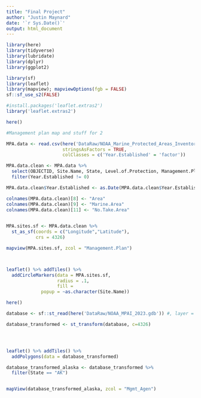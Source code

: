 ```yaml
---
title: "Final Project"
author: "Justin Maynard"
date: '`r Sys.Date()`'
output: html_document
---
```



```r
library(here)
library(tidyverse)
library(lubridate)
library(dplyr)
library(ggplot2)

library(sf)
library(leaflet)
library(mapview); mapviewOptions(fgb = FALSE)
sf::sf_use_s2(FALSE)

#install.packages('leaflet.extras2')
library('leaflet.extras2')

here()

#Management plan map and stuff for 2

MPA.data <- read.csv(here('DataRaw/NOAA_Marine_Protected_Areas_Inventory_2023.csv'),
                     stringsAsFactors = TRUE, 
                     colClasses = c('Year.Established' = 'factor'))

MPA.data.clean <- MPA.data %>%
  select(OBJECTID, Site.Name, State, Level.of.Protection, Management.Plan, Year.Established, Marine.Status, Area..km2., Marine.Area..km2., Percent.Area.Marine, No.Take.Area..km2., Longitude, Latitude) %>% 
  filter(Year.Established != 0)

MPA.data.clean$Year.Established <- as.Date(MPA.data.clean$Year.Established, format = '%Y')

colnames(MPA.data.clean)[8] <- "Area"
colnames(MPA.data.clean)[9] <- "Marine.Area"
colnames(MPA.data.clean)[11] <- "No.Take.Area"
  

MPA.sites.sf <- MPA.data.clean %>% 
  st_as_sf(coords = c("Longitude","Latitude"),
           crs = 4326)

mapview(MPA.sites.sf, zcol = "Management.Plan")




```
```r
leaflet() %>% addTiles() %>% 
  addCircleMarkers(data = MPA.sites.sf,
                   radius = .1, 
                   fill = 
             popup = ~as.character(Site.Name))
```


```r
here()

database <- sf::st_read(here('DataRaw/NOAA_MPAI_2023.gdb')) #, layer = "Management Agency")

database_transformed <- st_transform(database, c=4326)





```
```r


leaflet() %>% addTiles() %>% 
  addPolygons(data = database_transformed)

```



```r
database_transformed_alaska <- database_transformed %>% 
  filter(State == "AK") 



```

```r
mapView(database_transformed_alaska, zcol = "Mgmt_Agen")

```

